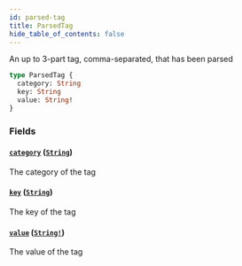 ```yaml
---
id: parsed-tag
title: ParsedTag
hide_table_of_contents: false
---
```



An up to 3-part tag, comma-separated, that has been parsed

```graphql
type ParsedTag {
  category: String
  key: String
  value: String!
}
```


### Fields

#### [`category`](#) ([`String`](/supply/api/graphql-admin/reference/scalars/string))

The category of the tag


#### [`key`](#) ([`String`](/supply/api/graphql-admin/reference/scalars/string))

The key of the tag


#### [`value`](#) ([`String!`](/supply/api/graphql-admin/reference/scalars/string))

The value of the tag




